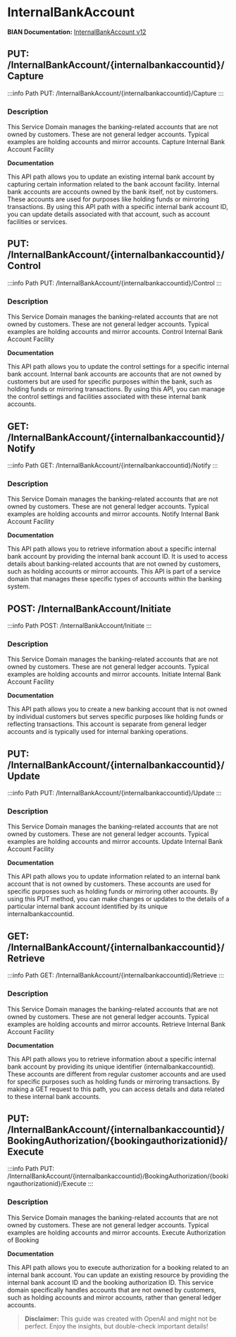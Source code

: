# InternalBankAccount

**BIAN Documentation:** [InternalBankAccount v12](https://app.swaggerhub.com/apis/BIAN-3/InternalBankAccount/12.0.0)

## PUT: /InternalBankAccount/\{internalbankaccountid\}/Capture

:::info Path
PUT: /InternalBankAccount/\{internalbankaccountid\}/Capture
:::

### Description

This Service Domain manages the banking\-related accounts that are not owned by customers\. These are not general ledger accounts\. Typical examples are holding accounts and mirror accounts\. Capture Internal Bank Account Facility

**Documentation**

This API path allows you to update an existing internal bank account by capturing certain information related to the bank account facility\. Internal bank accounts are accounts owned by the bank itself\, not by customers\. These accounts are used for purposes like holding funds or mirroring transactions\. By using this API path with a specific internal bank account ID\, you can update details associated with that account\, such as account facilities or services\.

## PUT: /InternalBankAccount/\{internalbankaccountid\}/Control

:::info Path
PUT: /InternalBankAccount/\{internalbankaccountid\}/Control
:::

### Description

This Service Domain manages the banking\-related accounts that are not owned by customers\. These are not general ledger accounts\. Typical examples are holding accounts and mirror accounts\. Control Internal Bank Account Facility

**Documentation**

This API path allows you to update the control settings for a specific internal bank account\. Internal bank accounts are accounts that are not owned by customers but are used for specific purposes within the bank\, such as holding funds or mirroring transactions\. By using this API\, you can manage the control settings and facilities associated with these internal bank accounts\.

## GET: /InternalBankAccount/\{internalbankaccountid\}/Notify

:::info Path
GET: /InternalBankAccount/\{internalbankaccountid\}/Notify
:::

### Description

This Service Domain manages the banking\-related accounts that are not owned by customers\. These are not general ledger accounts\. Typical examples are holding accounts and mirror accounts\. Notify Internal Bank Account Facility

**Documentation**

This API path allows you to retrieve information about a specific internal bank account by providing the internal bank account ID\. It is used to access details about banking\-related accounts that are not owned by customers\, such as holding accounts or mirror accounts\. This API is part of a service domain that manages these specific types of accounts within the banking system\.

## POST: /InternalBankAccount/Initiate

:::info Path
POST: /InternalBankAccount/Initiate
:::

### Description

This Service Domain manages the banking\-related accounts that are not owned by customers\. These are not general ledger accounts\. Typical examples are holding accounts and mirror accounts\. Initiate Internal Bank Account Facility

**Documentation**

This API path allows you to create a new banking account that is not owned by individual customers but serves specific purposes like holding funds or reflecting transactions\. This account is separate from general ledger accounts and is typically used for internal banking operations\.

## PUT: /InternalBankAccount/\{internalbankaccountid\}/Update

:::info Path
PUT: /InternalBankAccount/\{internalbankaccountid\}/Update
:::

### Description

This Service Domain manages the banking\-related accounts that are not owned by customers\. These are not general ledger accounts\. Typical examples are holding accounts and mirror accounts\. Update Internal Bank Account Facility

**Documentation**

This API path allows you to update information related to an internal bank account that is not owned by customers\. These accounts are used for specific purposes such as holding funds or mirroring other accounts\. By using this PUT method\, you can make changes or updates to the details of a particular internal bank account identified by its unique internalbankaccountid\.

## GET: /InternalBankAccount/\{internalbankaccountid\}/Retrieve

:::info Path
GET: /InternalBankAccount/\{internalbankaccountid\}/Retrieve
:::

### Description

This Service Domain manages the banking\-related accounts that are not owned by customers\. These are not general ledger accounts\. Typical examples are holding accounts and mirror accounts\. Retrieve Internal Bank Account Facility

**Documentation**

This API path allows you to retrieve information about a specific internal bank account by providing its unique identifier \(internalbankaccountid\)\. These accounts are different from regular customer accounts and are used for specific purposes such as holding funds or mirroring transactions\. By making a GET request to this path\, you can access details and data related to these internal bank accounts\.

## PUT: /InternalBankAccount/\{internalbankaccountid\}/BookingAuthorization/\{bookingauthorizationid\}/Execute

:::info Path
PUT: /InternalBankAccount/\{internalbankaccountid\}/BookingAuthorization/\{bookingauthorizationid\}/Execute
:::

### Description

This Service Domain manages the banking\-related accounts that are not owned by customers\. These are not general ledger accounts\. Typical examples are holding accounts and mirror accounts\. Execute Authorization of Booking

**Documentation**

This API path allows you to execute authorization for a booking related to an internal bank account\. You can update an existing resource by providing the internal bank account ID and the booking authorization ID\. This service domain specifically handles accounts that are not owned by customers\, such as holding accounts and mirror accounts\, rather than general ledger accounts\.

> **Disclaimer:** This guide was created with OpenAI and might not be perfect. Enjoy the insights, but double-check important details!
